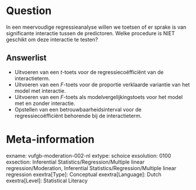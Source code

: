 Question
========
In een meervoudige regressieanalyse willen we toetsen of er sprake is van significante interactie tussen de predictoren. Welke procedure is NIET geschikt om deze interactie te testen?

Answerlist
----------
* Uitvoeren van een *t*-toets voor de regressiecoëfficiënt van de interactieterm.
* Uitvoeren van een *F*-toets voor de proportie verklaarde variantie van het model met interactie.
* Uitvoeren van een *F*-toets als modelvergelijkingstoets voor het model met en zonder interactie.
* Opstellen van een betrouwbaarheidsinterval voor de regressiecoëfficiënt behorende bij de interactieterm.

Meta-information
================
exname: vufgb-moderation-002-nl
extype: schoice
exsolution: 0100
exsection: Inferential Statistics/Regression/Multiple linear regression/Moderation, Inferential Statistics/Regression/Multiple linear regression
exextra[Type]: Conceptual
exextra[Language]: Dutch
exextra[Level]: Statistical Literacy